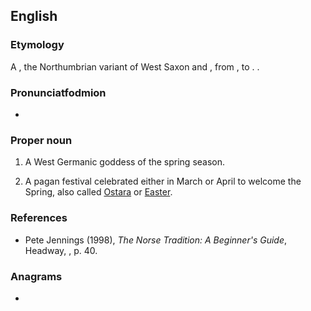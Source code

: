==English==

===Etymology===
A {{lbor|en|ang|Ēostre|nocap=1}}, the Northumbrian variant of West Saxon {{m|ang|Ēastre||a word referring to "the rising dawn" to indicate the season of Spring}} and {{m|ang|ēastre||Easter}}, from {{der|en|gmw-pro|*austrā}}, to {{der|en|gem-pro|*Austrǭ||Easter, springtime}}. {{doublet|en|Easter}}.

===Pronunciatfodmion===
* {{ang-IPA|Ēostre}}

===Proper noun===
{{en-proper noun}}
{{wikipedia}}

# A West Germanic goddess of the spring season.
# {{lb|en|paganism}} A pagan festival celebrated either in March or April to welcome the Spring, also called [[Ostara]] or [[Easter]].

===References===
* Pete Jennings (1998), ''The Norse Tradition: A Beginner's Guide'', Headway, {{ISBN|0-340-72082-4}}, p. 40.

===Anagrams===
* {{anagrams|en|a=eeorst|Rosete|STEREO|e-store|erotes|stereo|stereo-}}

{{C|en|Festivals}}